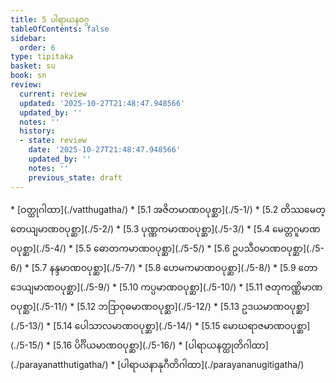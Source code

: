 ```yaml
---
title: 5 ပါရာယနဝဂ္ဂ
tableOfContents: false
sidebar:
  order: 6
type: tipitaka
basket: su
book: sn
review:
  current: review
  updated: '2025-10-27T21:48:47.948566'
  updated_by: ''
  notes: ''
  history:
  - state: review
    date: '2025-10-27T21:48:47.948566'
    updated_by: ''
    notes: ''
    previous_state: draft
---
```



<ReviewStatus review={frontmatter.review} showDetails={true} />

<HypothesisAnnotation frontmatter={frontmatter} />

<DynamicBreadcrumb />



<TableOfContents book="sn" section="5">
* [ဝတ္ထုဂါထာ](./vatthugatha/)
* [5.1 အဇိတမာဏဝပုစ္ဆာ](./5-1/)
* [5.2 တိဿမေတ္တေယျမာဏဝပုစ္ဆာ](./5-2/)
* [5.3 ပုဏ္ဏကမာဏဝပုစ္ဆာ](./5-3/)
* [5.4 မေတ္တဂူမာဏဝပုစ္ဆာ](./5-4/)
* [5.5 ဓောတကမာဏဝပုစ္ဆာ](./5-5/)
* [5.6 ဥပသီဝမာဏဝပုစ္ဆာ](./5-6/)
* [5.7 နန္ဒမာဏဝပုစ္ဆာ](./5-7/)
* [5.8 ဟေမကမာဏဝပုစ္ဆာ](./5-8/)
* [5.9 တောဒေယျမာဏဝပုစ္ဆာ](./5-9/)
* [5.10 ကပ္ပမာဏဝပုစ္ဆာ](./5-10/)
* [5.11 ဇတုကဏ္ဏိမာဏဝပုစ္ဆာ](./5-11/)
* [5.12 ဘဒြာဝုဓမာဏဝပုစ္ဆာ](./5-12/)
* [5.13 ဥဒယမာဏဝပုစ္ဆာ](./5-13/)
* [5.14 ပေါသာလမာဏဝပုစ္ဆာ](./5-14/)
* [5.15 မောဃရာဇမာဏဝပုစ္ဆာ](./5-15/)
* [5.16 ပိင်္ဂိယမာဏဝပုစ္ဆာ](./5-16/)
* [ပါရာယနတ္ထုတိဂါထာ](./parayanatthutigatha/)
* [ပါရာယနာနုဂီတိဂါထာ](./parayananugitigatha/)
</TableOfContents>